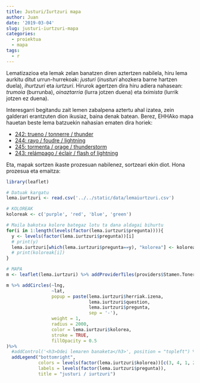 ```yaml
---
title: Justuri/Iurtzuri mapa
author: Juan
date: '2019-03-04'
slug: justuri-iurtzuri-mapa
categories:
  - proiektua
  - mapa
tags:
  - r
---
```


Lematizazioa eta lemak zelan banatzen diren aztertzen nabilela, hiru lema aurkitu ditut urrun-hurrekoak: *justuri* (*inusturi* ahozkera barne hartzen duela), *ihurtzuri* eta *iurtzuri*. Hirurok agertzen dira hiru adiera nahasean:
*trumoia* (burrunba), *oinaztarria* (lurra jotzen duena) eta *tximista* (lurrik jotzen ez duena).

Interesgarri begitandu zait lemen zabalpena aztertu ahal izatea, zein galderari erantzuten dion ikusiaz, baina denak batean. Berez, EHHAko mapa hauetan beste lema batzuekin nahasian ematen dira horiek:

*    [242: trueno / tonnerre / thunder](https://www.euskaltzaindia.eus/index.php?&option=com_ehha&view=frontpage&Itemid=466&lang=eu&mapa=242)
*    [244: rayo / foudre / lightning](https://www.euskaltzaindia.eus/index.php?&option=com_ehha&view=frontpage&Itemid=466&lang=eu&mapa=244)
*   [245: tormenta / orage / thunderstorm](https://www.euskaltzaindia.eus/index.php?&option=com_ehha&view=frontpage&Itemid=466&lang=eu&mapa=245)
*   [243: relámpago / éclair / flash of lightning](https://www.euskaltzaindia.eus/index.php?&option=com_ehha&view=frontpage&Itemid=466&lang=eu&mapa=243)

Eta, mapak sortzen ikaste prozesuan nabilenez, sortzeari ekin diot. Hona prozesua eta emaitza:

```r
library(leaflet)

# Datuak kargatu
lema.iurtzuri <- read.csv('../../static/data/lemaiurtzuri.csv')

# KOLOREAK
koloreak <- c('purple', 'red', 'blue', 'green')

# Maila bakotxa kolore bategaz lotu ta dana aldagai bihurtu
for(i in 1:length(levels(factor(lema.iurtzuri$pregunta)))){
  y <- levels(factor(lema.iurtzuri$pregunta))[i]
  # print(y)
  lema.iurtzuri[which(lema.iurtzuri$pregunta==y), "kolorea"] <- koloreak[i]
  # print(koloreak[i])
}

# MAPA
m <- leaflet(lema.iurtzuri) %>% addProviderTiles(providers$Stamen.Toner)

m %>% addCircles(~lng,
                 ~lat,
                 popup = paste(lema.iurtzuri$herriak.izena, 
                               lema.iurtzuri$question, 
                               lema.iurtzuri$pregunta,
                               sep = '-'),
                 weight = 1,
                 radius = 2000,
                 color = lema.iurtzuri$kolorea,
                 stroke = TRUE, 
                 fillOpacity = 0.5
)%>%  
  #addControl('<h3>Odei lemaren banaketa</h3>', position = "topleft") %>% 
  addLegend("bottomright",
            colors = levels(factor(lema.iurtzuri$kolorea))[c(3, 4, 1, 2)],
            labels = levels(factor(lema.iurtzuri$pregunta)),
            title = "justuri / iurtzuri")

```

